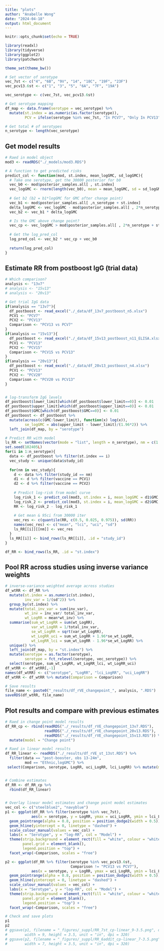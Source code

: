 ```yaml
---
title: "plots"
author: "Anabelle Wong"
date: "2024-04-18"
output: html_document
---
```


```r
knitr::opts_chunk$set(echo = TRUE)

library(readxl)
library(tidyverse)
library(ggplot2)
library(patchwork)

theme_set(theme_bw())

# Set vector of serotype
vec_7st <- c("4", "6B", "9V", "14", "18C", "19F", "23F")
vec_pcv13.6st <- c("1", "3", "5", "6A", "7F", "19A")

vec_serotype <- c(vec_7st, vec_pcv13.6st)

# Get serotype mapping
df_map <- data.frame(serotype = vec_serotype) %>% 
  mutate(st.index = as.numeric(as.factor(serotype)),
         PCV = ifelse(serotype %in% vec_7st, "In PCV7", "Only In PCV13"))

# Get total # of serotypes
n_serotype <- length(vec_serotype)
```


## Get model results
```r
# Raed in model object
mod3 <- readRDS("./_models/mod3.RDS")

# A function to get predicted risks
predict_col <- function(mod, st.index, mean_logGMC, sd_logGMC){
  # Take one serotype, get the 30000 posterior for b0
  vec_b0 <- mod$posterior_samples.all[ , st.index]
  vec_logGMC <- rnorm(length(vec_b0), mean = mean_logGMC, sd = sd_logGMC)
  
  # Get b2 (b2 = b1*logGMC for GMC after change point)
  vec_b1 <- mod$posterior_samples.all[ ,n_serotype + st.index]
  delta_logGMC <- vec_logGMC - mod$posterior_samples.all[ , 2*n_serotype + st.index]
  vec_b2 <- vec_b1 * delta_logGMC

  # Is the GMC above change point?
  vec_cp <- vec_logGMC > mod$posterior_samples.all[ , 2*n_serotype + st.index] 
  
  # Get the log_pred_col
  log_pred_col <- vec_b2 * vec_cp + vec_b0
  
  return(log_pred_col)
}
```


## Estimate RR from postboost IgG (trial data)
```r

# Which comparison?
analysis <- "13v7"
# analysis <- "15v13"
# analysis <- "20v13"

# Get trial IgG data
if(analysis == "13v7"){
  df_postboost <- read_excel("./_data/df_13v7_postboost_n5.xlsx")
  PCV1 <- "PCV7"
  PCV2 <- "PCV13"
  Comparison <- "PCV13 vs PCV7"
} 
if(analysis == "15v13"){
  df_postboost <- read_excel("./_data/df_15v13_postboost_n11_ELISA.xlsx")
  PCV1 <- "PCV13"
  PCV2 <- "PCV15"
  Comparison <- "PCV15 vs PCV13"
}
if(analysis == "20v13"){
  df_postboost <- read_excel("./_data/df_20v13_postboost_n4.xlsx")
  PCV1 <- "PCV13"
  PCV2 <- "PCV20"
  Comparison <- "PCV20 vs PCV13"
}


# log-transform IgG levels
df_postboost$lower_limit[which(df_postboost$lower_limit==0)] <- 0.01
df_postboost$upper_limit[which(df_postboost$upper_limit==0)] <- 0.01
df_postboost$GMC[which(df_postboost$GMC==0)] <- 0.01
df_postboost <- df_postboost %>% 
  mutate(across(c(GMC:lower_limit), function(x) log(x)),
         se_logGMC = abs(upper_limit - lower_limit)/(1.96*2)) %>% 
  left_join(df_map, by = "serotype")

# Predict RR with model
ls_RR <- setNames(vector(mode = "list", length = n_serotype), nm = c(1:13))
set.seed(102405L)
for(i in 1:n_serotype){
  data <- df_postboost %>% filter(st.index == i)
  vec_study <- unique(data$study_id)
  
  for(nm in vec_study){
    d <- data %>% filter(study_id == nm)
    d1 <- d %>% filter(vaccine == PCV1)
    d2 <- d %>% filter(vaccine == PCV2)
    
    # Predict log-risk from model curve
    log_risk_1 <- predict_col(mod3, st.index = i, mean_logGMC = d1$GMC, sd_logGMC = d1$se_logGMC)
    log_risk_2 <- predict_col(mod3, st.index = i, mean_logGMC = d2$GMC, sd_logGMC = d2$se_logGMC)
    RR <- log_risk_2 - log_risk_1
    
    # Get mean & 95ci from 30000 iter
    vec_res <- c(quantile(RR, c(0.5, 0.025, 0.975)), sd(RR))
    names(vec_res) <- c("mean", "lci", "uci", "sd")
    ls_RR[[i]][[nm]] <- vec_res
  }
  ls_RR[[i]] <- bind_rows(ls_RR[[i]], .id = "study_id")
}

df_RR <- bind_rows(ls_RR, .id = "st.index")
```

## Pool RR across studies using inverse variance weights
```r
# inverse-variance weighted average across studies
df_wtRR <- df_RR %>% 
  mutate(st.index = as.numeric(st.index),
         inv_var = 1/(sd^2)) %>% 
  group_by(st.index) %>% 
  mutate(total_inv_var = sum(inv_var),
         wt_inv = inv_var/ total_inv_var,
         wt_LogRR = mean*wt_inv) %>% 
  summarise(sum_wt_LogRR = sum(wt_LogRR),
            var_wt_LogRR = 1/total_inv_var,
            se_wt_LogRR = sqrt(var_wt_LogRR),
            wt_LogRR_uci = sum_wt_LogRR + 1.96*se_wt_LogRR,
            wt_LogRR_lci = sum_wt_LogRR - 1.96*se_wt_LogRR) %>% 
  unique() %>% 
  left_join(df_map, by = "st.index") %>% 
  mutate(serotype = as.factor(serotype),
         serotype = fct_relevel(serotype, vec_serotype)) %>% 
  select(serotype, sum_wt_LogRR, wt_LogRR_lci, wt_LogRR_uci)
df_wtRR <- df_wtRR[,-1]
names(df_wtRR) <- c("serotype", "LogRR", "lci_LogRR", "uci_LogRR")
df_wtRR <- df_wtRR %>% mutate(Comparison = Comparison)

# Save results
file_name <- paste0("_results/df_rVE_changepoint_", analysis, ".RDS")
saveRDS(df_wtRR, file_name)
```


## Plot results and compare with previous estimates
```r
# Raed in change point model results
df_RR_cp <- rbind(readRDS("./_results/df_rVE_changepoint_13v7.RDS"),
                  readRDS("./_results/df_rVE_changepoint_20v13.RDS"),
                  readRDS("./_results/df_rVE_changepoint_15v13.RDS")) %>% 
  mutate(model = "Change point")

# Raed in linear model results
df_RR_linear <- readRDS("./_results/df_rVE_st_13st.RDS") %>% 
  filter(data == "post-booster, obs 13-24m",
         mod == "Ethnic,logGMC") %>% 
 select(Comparison, serotype, LogRR, uci_LogRR, lci_LogRR) %>% mutate(model = "Linear")


# Combine estimates
df_RR <- df_RR_cp %>% 
  rbind(df_RR_linear)
  

# Overlay linear model estimates and change point model estimates
vec_col <- c("steelblue2", "navyblue")
p1 <- ggplot(df_RR %>% filter(serotype %in% vec_7st), 
            aes(x = serotype, y = LogRR, ymax = uci_LogRR, ymin = lci_LogRR, col = model)) +
  geom_pointrange(alpha = 0.8, position = position_dodge2(width = 0.5)) +
  geom_hline(yintercept = 0, linetype = "dashed") +
  scale_colour_manual(values = vec_col) +
  labs(x = "Serotype", y = "log-RR", col = "Model") +
  theme(strip.background = element_rect(fill = "white", colour = "white"),
        panel.grid = element_blank(),
        legend.position = "top") +
  facet_wrap(~Comparison, scales = "free")

p2 <- ggplot(df_RR %>% filter(serotype %in% vec_pcv13.6st,
                              Comparison != "PCV13 vs PCV7"), 
            aes(x = serotype, y = LogRR, ymax = uci_LogRR, ymin = lci_LogRR, col = model)) +
  geom_pointrange(alpha = 0.8, position = position_dodge2(width = 0.5)) +
  geom_hline(yintercept = 0, linetype = "dashed") +
  scale_colour_manual(values = vec_col) +
  labs(x = "Serotype", y = "log-RR", col = "Model") +
  theme(strip.background = element_rect(fill = "white", colour = "white"),
        panel.grid = element_blank(),
        legend.position = "top") +
  facet_wrap(~Comparison, scales = "free")

# Check and save plots
p1
p2
# ggsave(p1, filename = "_figures/_suppl/RR_7st_cp-linear_9-3.5.png", device = "png",
#        width = 9, height = 3.5, unit = "in", dpi = 320)
# ggsave(p2, filename = "_figures/_suppl/RR_6addit_cp-linear_7-3.5.png", device = "png",
#        width = 7, height = 3.5, unit = "in", dpi = 320)
```
